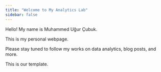 ```yaml
---
title: "Welcome to My Analytics Lab"
sidebar: false 
---
```


Hello! My name is Muhammed Uğur Çubuk.

This is my personal webpage.

Please stay tuned to follow my works on data analytics, blog posts, and more.

This is our template.
